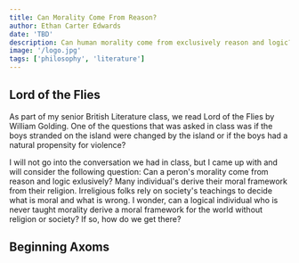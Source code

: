 ```yaml
---
title: Can Morality Come From Reason?
author: Ethan Carter Edwards
date: 'TBD'
description: Can human morality come from exclusively reason and logic?
image: '/logo.jpg'
tags: ['philosophy', 'literature']
---
```

## Lord of the Flies
As part of my senior British Literature class, we read Lord of the Flies
by William Golding. One of the questions that was asked in class was if
the boys stranded on the island were changed by the island or if the
boys had a natural propensity for violence?

I will not go into the conversation we had in class, but I came up with
and will consider the following question: Can a peron's morality come 
from reason and logic exlusively? Many individual's derive their moral
framework from their religion. Irreligious folks rely on society's 
teachings to decide what is moral and what is wrong. I wonder,
can a logical individual who is never taught morality derive a moral 
framework for the world without religion or society? If so, how do we
get there?

## Beginning Axoms

